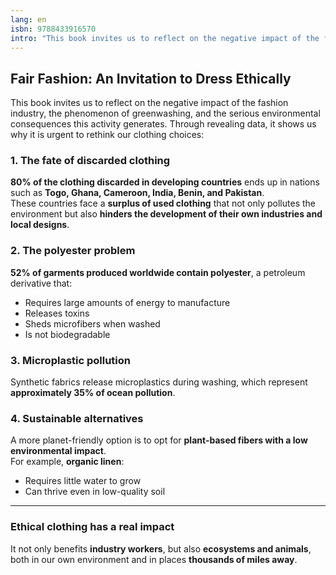 ```yaml
---
lang: en
isbn: 9788433916570
intro: "This book invites us to reflect on the negative impact of the fashion industry, the phenomenon of greenwashing, and the serious environmental consequences this activity generates. Through revealing data..."
---
```


## Fair Fashion: An Invitation to Dress Ethically

This book invites us to reflect on the negative impact of the fashion industry, the phenomenon of greenwashing, and the serious environmental consequences this activity generates. Through revealing data, it shows us why it is urgent to rethink our clothing choices:

### 1. The fate of discarded clothing

**80% of the clothing discarded in developing countries** ends up in nations such as **Togo, Ghana, Cameroon, India, Benin, and Pakistan**.  
These countries face a **surplus of used clothing** that not only pollutes the environment but also **hinders the development of their own industries and local designs**.

### 2. The polyester problem

**52% of garments produced worldwide contain polyester**, a petroleum derivative that:

- Requires large amounts of energy to manufacture
- Releases toxins
- Sheds microfibers when washed
- Is not biodegradable

### 3. Microplastic pollution

Synthetic fabrics release microplastics during washing, which represent **approximately 35% of ocean pollution**.

### 4. Sustainable alternatives

A more planet-friendly option is to opt for **plant-based fibers with a low environmental impact**.  
For example, **organic linen**:

- Requires little water to grow
- Can thrive even in low-quality soil

---

### Ethical clothing has a real impact

It not only benefits **industry workers**, but also **ecosystems and animals**, both in our own environment and in places **thousands of miles away**.
